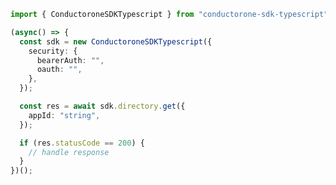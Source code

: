 ```typescript Get.ts
import { ConductoroneSDKTypescript } from "conductorone-sdk-typescript";

(async() => {
  const sdk = new ConductoroneSDKTypescript({
    security: {
      bearerAuth: "",
      oauth: "",
    },
  });

  const res = await sdk.directory.get({
    appId: "string",
  });

  if (res.statusCode == 200) {
    // handle response
  }
})();
```
